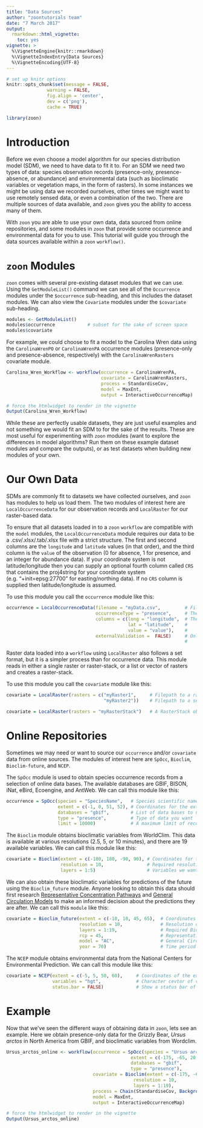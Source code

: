 ```yaml
---
title: "Data Sources"
author: "zoontutorials team"
date: "7 March 2017"
output:
  rmarkdown::html_vignette:
    toc: yes
vignette: >
  %\VignetteEngine{knitr::rmarkdown}
  %\VignetteIndexEntry{Data Sources}
  %\VignetteEncoding{UTF-8}
---
```


```r
# set up knitr options
knitr::opts_chunk$set(message = FALSE,
               warning = FALSE,
               fig.align = 'center',
               dev = c('png'),
               cache = TRUE)
```

```r
library(zoon)
```
# Introduction

Before we even choose a model algorithm for our species distribution model (SDM), we need to have data to fit it to. For an SDM we need two types of data: species observation records (presence-only, presence-absence, or abundance) and environmental data (such as bioclimatic variables or vegetation maps, in the form of rasters). In some instances we might be using data we recorded ourselves, other times we might want to use remotely sensed data, or even a combination of the two. There are multiple sources of data available, and `zoon` gives you the ability to access many of them.

With `zoon` you are able to use your own data, data sourced from online repositories, and some modules in `zoon` that provide some occurrence and environmental data for you to use. This tutorial will guide you through the data sources available within a `zoon` `workflow()`.

# `zoon` Modules

`zoon` comes with several pre-existing dataset modules that we can use. Using the `GetModuleList()` command we can see all of the `Occurrence` modules under the `$occurrence` sub-heading, and this includes the dataset modules. We can also view the `Covariate` modules under the `$covariate` sub-heading.

```r
modules <- GetModuleList()
modules$occurrence            # subset for the sake of screen space
modules$covariate
```

For example, we could choose to fit a model to the Carolina Wren data using the `CarolinaWrenPO` or `CarolinaWrenPA` occurrence modules (presence-only and presence-absence, respectively) with the `CarolinaWrenRasters` covariate module. 

```r
Carolina_Wren_Workflow <- workflow(occurrence = CarolinaWrenPA,
                                   covariate = CarolinaWrenRasters,
                                   process = StandardiseCov,
                                   model = MaxEnt,
                                   output = InteractiveOccurrenceMap)
```

```r
# force the htmlwidget to render in the vignette
Output(Carolina_Wren_Workflow)
```

While these are perfectly usable datasets, they are just useful examples and not something we would fit an SDM to for the sake of the results. These are most useful for experimenting with `zoon` modules (want to explore the differences in model algorithms? Run them on these example dataset modules and compare the outputs), or as test datasets when building new modules of your own.

# Our Own Data

SDMs are commonly fit to datasets we have collected ourselves, and `zoon` has modules to help us load them. The two modules of interest here are `LocalOccurrenceData` for our observation records and `LocalRaster` for our raster-based data.

To ensure that all datasets loaded in to a `zoon` `workflow` are compatible with the `model` modules, the `LocalOccurrenceData` module requires our data to be a .csv/.xlsx/.tab/.xlsx file with a strict structure. The first and second columns are the `longitude` and `latitude` values (in that order), and the third column is the `value` of the observation (0 for absence, 1 for presence, and an integer for abundance data). If your coordinate system is not latitude/longitude then you can supply an optional fourth column called `CRS` that contains the proj4string for your coordinate system (e.g. "+init=epsg:27700" for easting/northing data). If no `CRS` column is supplied then latitude/longitude is assumed.

To use this module you call the `occurrence` module like this:

```r
occurrence = LocalOccurrenceData(filename = "myData.csv",         # File path to your data file
                                 occurrenceType = "presence",     # The type of data you have
                                 columns = c(long = "longitude",  # The names of the columns in 
                                             lat = "latitude",    #     your .csv that much the 
                                             value = "value"),    #     required columns
                                 externalValidation =  FALSE)     # Only required if validation
                                                                  #     data is set up externally
```

Raster data loaded into a `workflow` using `LocalRaster` also follows a set format, but it is a simpler process than for occurrence data. This module reads in either a single raster or raster-stack, or a list or vector of rasters and creates a raster-stack.

To use this module you call the `covariate` module like this:

```r
covariate = LocalRaster(rasters = c("myRaster1",     # Filepath to a raster
                                    "myRaster2"))    # Filepath to a second raster

covariate = LocalRaster(rasters = "myRasterStack")   # A RasterStack object already loaded
```

# Online Repositories

Sometimes we may need or want to source our `occurrence` and/or `covariate` data from online sources. The modules of interest here are `SpOcc`, `Bioclim`, `Bioclim-future`, and `NCEP`.

The `SpOcc` module is used to obtain species occurrence records from a selection of online data bases. The available databases are GBIF, BISON, iNat, eBird, Ecoengine, and AntWeb. We can call this module like this:

```r
occurrence = SpOcc(species = "SpeciesName",   # Species scientific name
                   extent = c(-1, 0, 51, 52), # Coordinates for the extent of the region
                   databases = "gbif",        # List of data bases to use
                   type = "presence",         # Type of data you want
                   limit = 10000)             # A maximum limit of records to obtain
```

The `Bioclim` module obtains bioclimatic variables from WorldClim. This data is available at various resolutions (2.5, 5, or 10 minutes), and there are 19 available variables. We can call this module like this:

```r
covariate = Bioclim(extent = c(-180, 180, -90, 90), # Coordinates for the extent of the region
                    resolution = 10,                # Required resolution
                    layers = 1:5)                   # Variables we want (between 1-19)
```

We can also obtain these bioclimatic variables for predictions of the future using the `Bioclim_future` module. Anyone looking to obtain this data should first research [Representative Concentration Pathways](https://en.wikipedia.org/wiki/Representative_Concentration_Pathways) and [General Circulation Models](https://en.wikipedia.org/wiki/General_circulation_model) to make an informed decision about the predictions they are after. We can call this `module` like this:

```r
covariate = Bioclim_future(extent = c(-10, 10, 45, 65),  # Coordinates of the extent of the region
                           resolution = 10,              # Resolution of the data
                           layers = 1:19,                # Required Bioclim variables
                           rcp = 45,                     # Representative Concentration Pathways
                           model = "AC",                 # General Circulation Models
                           year = 70)                    # Time period for the prediction
```

The `NCEP` module obtains environmental data from the National Centers for Environmental Prediction. We can call this module like this:

```r
covariate = NCEP(extent = c(-5, 5, 50, 60),     # Coordinates of the extent of the region
                 variables = "hgt",             # Character cevtor of variables of interest
                 status.bar = FALSE)            # Show a status bar of download progress?
```

# Example

Now that we've seen the different ways of obtaining data in `zoon`, lets see an example. Here we obtain presence-only data for the Grizzly Bear, *Ursus arctos* in North America from GBIF, and bioclimatic variables from Wordclim.

```r
Ursus_arctos_online <- workflow(occurrence = SpOcc(species = "Ursus arctos",
                                              extent = c(-175, -65, 20, 75),
                                              databases = "gbif",
                                              type = "presence"),
                                covariate = Bioclim(extent = c(-175, -65, 20, 75),
                                               resolution = 10,
                                               layers = 1:19),
                                process = Chain(StandardiseCov, Background(1000)),
                                model = MaxEnt,
                                output = InteractiveOccurrenceMap)
```

```r
# force the htmlwidget to render in the vignette
Output(Ursus_arctos_online)
```
